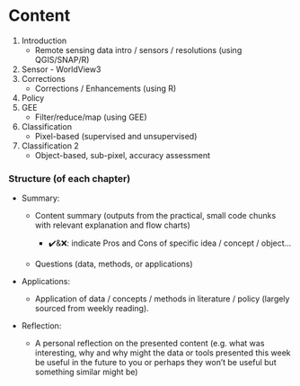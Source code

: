 # Content {.unnumbered}

1.  Introduction
    -   Remote sensing data intro / sensors / resolutions (using QGIS/SNAP/R)
2.  Sensor - WorldView3
3.  Corrections
    -   Corrections / Enhancements (using R)
4.  Policy
5.  GEE
    -   Filter/reduce/map (using GEE)
6.  Classification
    -   Pixel-based (supervised and unsupervised)
7.  Classification 2
    -   Object-based, sub-pixel, accuracy assessment

### Structure (of each chapter)

-   Summary:

    -   Content summary (outputs from the practical, small code chunks with relevant explanation and flow charts)

        -   ✔️&❌: indicate Pros and Cons of specific idea / concept / object...

    -   Questions (data, methods, or applications)

-   Applications:

    -   Application of data / concepts / methods in literature / policy (largely sourced from weekly reading).

-   Reflection:

    -   A personal reflection on the presented content (e.g. what was interesting, why and why might the data or tools presented this week be useful in the future to you or perhaps they won't be useful but something similar might be)
